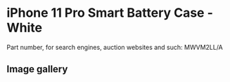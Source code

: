 # iPhone 11 Pro Smart Battery Case - White

Part number, for search engines, auction websites and such: MWVM2LL/A

## Image gallery

<div style={{ width: "768px" }}>
  <GalleryComponent
    images={[
      {
        original: "/everysource/MWVM2",
        thumbnail: "/everypreview/MWVM2",
      },
      {
        original: "/everysource/MWVM2_AV1",
        thumbnail: "/everypreview/MWVM2_AV1",
      },
      {
        original: "/everysource/MWVM2_AV2",
        thumbnail: "/everypreview/MWVM2_AV2",
      },
      {
        original: "/everysource/MWVM2_AV3",
        thumbnail: "/everypreview/MWVM2_AV3",
      },
      {
        original: "/everysource/MWVM2_AV4",
        thumbnail: "/everypreview/MWVM2_AV4",
      },
      {
        original: "/everysource/MWVM2_AV5",
        thumbnail: "/everypreview/MWVM2_AV5",
      },
      {
        original: "/everysource/MWVM2_AV6",
        thumbnail: "/everypreview/MWVM2_AV6",
      }
    ]}
  />
</div>